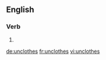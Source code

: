 
==English==

===Verb===
{{head|en}}

# {{en-third-person singular of|unclothe}}

[[de:unclothes]]
[[fr:unclothes]]
[[vi:unclothes]]